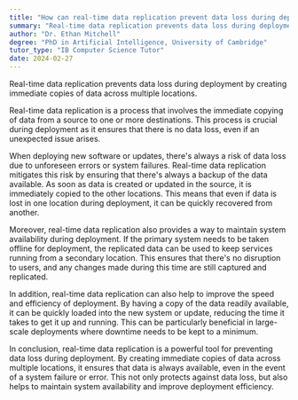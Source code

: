 ```yaml
---
title: "How can real-time data replication prevent data loss during deployment?"
summary: "Real-time data replication prevents data loss during deployment by creating immediate copies of data across multiple locations."
author: "Dr. Ethan Mitchell"
degree: "PhD in Artificial Intelligence, University of Cambridge"
tutor_type: "IB Computer Science Tutor"
date: 2024-02-27
---
```


Real-time data replication prevents data loss during deployment by creating immediate copies of data across multiple locations.

Real-time data replication is a process that involves the immediate copying of data from a source to one or more destinations. This process is crucial during deployment as it ensures that there is no data loss, even if an unexpected issue arises.

When deploying new software or updates, there's always a risk of data loss due to unforeseen errors or system failures. Real-time data replication mitigates this risk by ensuring that there's always a backup of the data available. As soon as data is created or updated in the source, it is immediately copied to the other locations. This means that even if data is lost in one location during deployment, it can be quickly recovered from another.

Moreover, real-time data replication also provides a way to maintain system availability during deployment. If the primary system needs to be taken offline for deployment, the replicated data can be used to keep services running from a secondary location. This ensures that there's no disruption to users, and any changes made during this time are still captured and replicated.

In addition, real-time data replication can also help to improve the speed and efficiency of deployment. By having a copy of the data readily available, it can be quickly loaded into the new system or update, reducing the time it takes to get it up and running. This can be particularly beneficial in large-scale deployments where downtime needs to be kept to a minimum.

In conclusion, real-time data replication is a powerful tool for preventing data loss during deployment. By creating immediate copies of data across multiple locations, it ensures that data is always available, even in the event of a system failure or error. This not only protects against data loss, but also helps to maintain system availability and improve deployment efficiency.
    